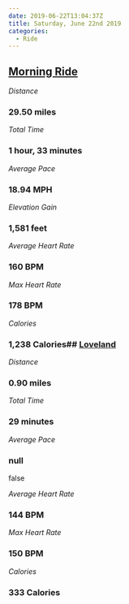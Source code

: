```yaml
---
date: 2019-06-22T13:04:37Z
title: Saturday, June 22nd 2019
categories:
  - Ride
---
```

## [Morning Ride](https://www.strava.com/activities/2471136697)

_Distance_

### 29.50 miles

_Total Time_

### 1 hour, 33 minutes

_Average Pace_

### 18.94 MPH

_Elevation Gain_

### 1,581 feet

_Average Heart Rate_

### 160 BPM

_Max Heart Rate_

### 178 BPM

_Calories_

### 1,238 Calories## [Loveland](https://www.strava.com/activities/2471374966)

_Distance_

### 0.90 miles

_Total Time_

### 29 minutes

_Average Pace_

### null

false

_Average Heart Rate_

### 144 BPM

_Max Heart Rate_

### 150 BPM

_Calories_

### 333 Calories